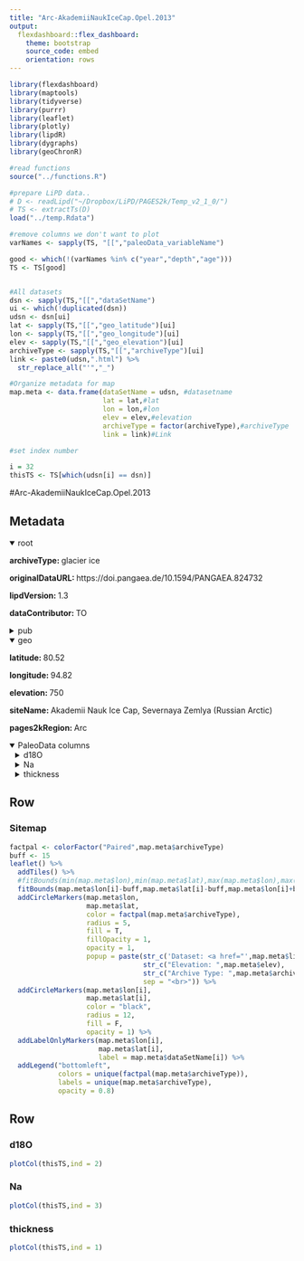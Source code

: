 ```yaml
---
title: "Arc-AkademiiNaukIceCap.Opel.2013"
output: 
  flexdashboard::flex_dashboard:
    theme: bootstrap
    source_code: embed
    orientation: rows
---
```


```r
library(flexdashboard)
library(maptools)
library(tidyverse)
library(purrr)
library(leaflet)
library(plotly)
library(lipdR)
library(dygraphs)
library(geoChronR)

#read functions
source("../functions.R")

#prepare LiPD data..
# D <- readLipd("~/Dropbox/LiPD/PAGES2k/Temp_v2_1_0/")
# TS <- extractTs(D)
load("../temp.Rdata")

#remove columns we don't want to plot
varNames <- sapply(TS, "[[","paleoData_variableName")

good <- which(!(varNames %in% c("year","depth","age")))
TS <- TS[good]


#All datasets
dsn <- sapply(TS,"[[","dataSetName")
ui <- which(!duplicated(dsn))
udsn <- dsn[ui]
lat <- sapply(TS,"[[","geo_latitude")[ui]
lon <- sapply(TS,"[[","geo_longitude")[ui]
elev <- sapply(TS,"[[","geo_elevation")[ui]
archiveType <- sapply(TS,"[[","archiveType")[ui]
link <- paste0(udsn,".html") %>% 
  str_replace_all("'","_")

#Organize metadata for map
map.meta <- data.frame(dataSetName = udsn, #datasetname
                       lat = lat,#lat
                       lon = lon,#lon
                       elev = elev,#elevation
                       archiveType = factor(archiveType),#archiveType
                       link = link)#Link

#set index number

i = 32
thisTS <- TS[which(udsn[i] == dsn)]
```
#Arc-AkademiiNaukIceCap.Opel.2013

Metadata {.sidebar}
-------------------------------------

<details open style="margin-left: 0px">
<summary>root</summary>
<p style="margin-left: 0px"><strong>archiveType: </strong>glacier ice
<p style="margin-left: 0px"><strong>originalDataURL: </strong>https://doi.pangaea.de/10.1594/PANGAEA.824732
<p style="margin-left: 0px"><strong>lipdVersion: </strong>1.3
<p style="margin-left: 0px"><strong>dataContributor: </strong>TO
</details>
<details>
<summary>pub</summary>
<details style="margin-left: 10px">
<summary>pub1</summary>
<p style="margin-left: 10px"><strong>author: </strong>Opel, T.;Fritzsche, D.;Meyer, H.
<p style="margin-left: 10px"><strong>citeKey: </strong>opel2013eurasianarcticclimateover
<p style="margin-left: 10px"><strong>journal: </strong>Climate of the Past
<p style="margin-left: 10px"><strong>volume: </strong>9
<p style="margin-left: 10px"><strong>pages: </strong>2379-2389
<p style="margin-left: 10px"><strong>pubYear: </strong>2013
<p style="margin-left: 10px"><strong>title: </strong>Eurasian Arctic climate over the past millennium as recorded in the Akademii Nauk ice core (Severnaya Zemlya)
<p style="margin-left: 10px"><strong>DOI: </strong>10.5194/cp-9-2379-2013
</details>
<details style="margin-left: 10px">
<summary>pub2</summary>
<p style="margin-left: 10px"><strong>author: </strong>Opel, T.
<p style="margin-left: 10px"><strong>citeKey: </strong>opel2013httpsdoipangaeade101594pangaea824732DataCitation
<p style="margin-left: 10px"><strong>title: </strong>PANGAEA
</details>
</details>
<details open style="margin-left: 0px">
<summary>geo</summary>
<p style="margin-left: 0px"><strong>latitude: </strong>80.52
<p style="margin-left: 0px"><strong>longitude: </strong>94.82
<p style="margin-left: 0px"><strong>elevation: </strong>750
<p style="margin-left: 0px"><strong>siteName: </strong>Akademii Nauk Ice Cap, Severnaya Zemlya (Russian Arctic)
<p style="margin-left: 0px"><strong>pages2kRegion: </strong>Arc
</details>
<details open>
<summary>PaleoData columns</summary>
<details style="margin-left: 10px">
<summary>d18O</summary>
<p style="margin-left: 10px"><strong>TSid: </strong>Arc_089
<p style="margin-left: 10px"><strong>variableName: </strong>d18O
<p style="margin-left: 10px"><strong>units: </strong>permil
<p style="margin-left: 10px"><strong>useInGlobalTemperatureAnalysis: </strong>TRUE
<details>
<summary>interpretation</summary>
<details style="margin-left: 20px">
<summary>1</summary>
<p style="margin-left: 20px"><strong>basis: </strong>correlation with instrumental
<p style="margin-left: 20px"><strong>interpDirection: </strong>positive
<p style="margin-left: 20px"><strong>scope: </strong>climate
<p style="margin-left: 20px"><strong>seasonality: </strong>1 2 3 4 5 6 7 8 9 10 11 12
<p style="margin-left: 20px"><strong>variable: </strong>T
<p style="margin-left: 20px"><strong>variableDetail: </strong>air@condensationLevel
</details>
</details>
</details>
<details style="margin-left: 10px">
<summary>Na</summary>
<p style="margin-left: 10px"><strong>TSid: </strong>Arc_090
<p style="margin-left: 10px"><strong>variableName: </strong>Na
<p style="margin-left: 10px"><strong>units: </strong>ng/g
<p style="margin-left: 10px"><strong>description: </strong>sodium ion concentrations
<p style="margin-left: 10px"><strong>useInGlobalTemperatureAnalysis: </strong>FALSE
<details>
<summary>interpretation</summary>
<details style="margin-left: 20px">
<summary>1</summary>
<p style="margin-left: 20px"><strong>scope: </strong>climate
<p style="margin-left: 20px"><strong>variable: </strong>sea ice
</details>
</details>
</details>
<details style="margin-left: 10px">
<summary>thickness</summary>
<p style="margin-left: 10px"><strong>TSid: </strong>Arc_088
<p style="margin-left: 10px"><strong>variableName: </strong>thickness
<p style="margin-left: 10px"><strong>units: </strong>mwe
<p style="margin-left: 10px"><strong>description: </strong>annual layer thickness
<p style="margin-left: 10px"><strong>useInGlobalTemperatureAnalysis: </strong>FALSE
</details>

Row
-----------------------------------------------------------------------

### Sitemap

```r
factpal <- colorFactor("Paired",map.meta$archiveType)
buff <- 15
leaflet() %>% 
  addTiles() %>% 
  #fitBounds(min(map.meta$lon),min(map.meta$lat),max(map.meta$lon),max(map.meta$lat)) %>% 
  fitBounds(map.meta$lon[i]-buff,map.meta$lat[i]-buff,map.meta$lon[i]+buff,map.meta$lat[i]+buff) %>% 
  addCircleMarkers(map.meta$lon, 
                   map.meta$lat, 
                   color = factpal(map.meta$archiveType),
                   radius = 5, 
                   fill = T,
                   fillOpacity = 1,
                   opacity = 1,
                   popup = paste(str_c('Dataset: <a href="',map.meta$link,'">',map.meta$dataSetName,'</a>'),
                                 str_c("Elevation: ",map.meta$elev),
                                 str_c("Archive Type: ",map.meta$archiveType),
                                 sep = "<br>")) %>%
  addCircleMarkers(map.meta$lon[i], 
                   map.meta$lat[i], 
                   color = "black",
                   radius = 12, 
                   fill = F,
                   opacity = 1) %>%
  addLabelOnlyMarkers(map.meta$lon[i], 
                      map.meta$lat[i], 
                      label = map.meta$dataSetName[i]) %>%
  addLegend("bottomleft",
            colors = unique(factpal(map.meta$archiveType)),
            labels = unique(map.meta$archiveType),
            opacity = 0.8)
```

Row {.tabset .tabset-fade}
-----------------------------------------------------------------------

### d18O
```r
plotCol(thisTS,ind = 2)
```

### Na
```r
plotCol(thisTS,ind = 3)
```

### thickness
```r
plotCol(thisTS,ind = 1)
```
